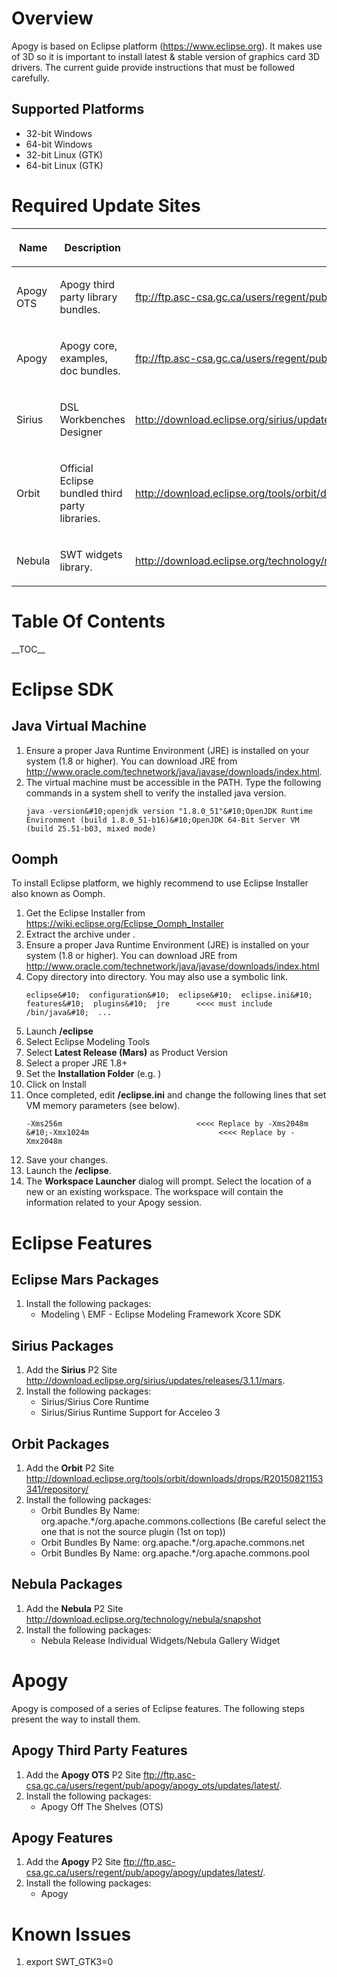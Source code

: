 = Overview =
Apogy is based on Eclipse platform ([https://www.eclipse.org https://www.eclipse.org]).  It makes use of 3D so it is important to install latest & stable version of graphics card 3D drivers.  The current guide provide instructions that must be followed carefully.

== Supported Platforms ==
* 32-bit Windows
* 64-bit Windows
* 32-bit Linux (GTK)
* 64-bit Linux (GTK) 

= Required Update Sites =
{|
! Name
! Description
! URLs
|-
| Apogy OTS
| Apogy third party library bundles.
| [ftp://ftp.asc-csa.gc.ca/users/regent/pub/apogy/apogy_ots/updates/latest/ ftp://ftp.asc-csa.gc.ca/users/regent/pub/apogy/apogy_ots/updates/latest/]
|-
| Apogy
| Apogy core, examples, doc bundles.
| [ftp://ftp.asc-csa.gc.ca/users/regent/pub/apogy/apogy/updates/latest/ ftp://ftp.asc-csa.gc.ca/users/regent/pub/apogy/apogy/updates/latest/]
|-
| Sirius
| DSL Workbenches Designer 
| [http://download.eclipse.org/sirius/updates/releases/3.1.1/mars http://download.eclipse.org/sirius/updates/releases/3.1.1/mars]
|-
| Orbit
| Official Eclipse bundled third party libraries.
| [http://download.eclipse.org/tools/orbit/downloads/drops/R20150821153341/repository/ http://download.eclipse.org/tools/orbit/downloads/drops/R20150821153341/repository/]
|-
| Nebula
| SWT widgets library.
| [http://download.eclipse.org/technology/nebula/snapshot http://download.eclipse.org/technology/nebula/snapshot]
|}
= Table Of Contents =
__TOC__
= Eclipse SDK = 
== Java Virtual Machine ==
# Ensure a proper Java Runtime Environment (JRE) is installed on your system (1.8 or higher).  You can download JRE from [http://www.oracle.com/technetwork/java/javase/downloads/index.html http://www.oracle.com/technetwork/java/javase/downloads/index.html].  
# The virtual machine must be accessible in the PATH.  Type the following commands in a system shell to verify the installed java version.<pre>java -version&#10;openjdk version "1.8.0_51"&#10;OpenJDK Runtime Environment (build 1.8.0_51-b16)&#10;OpenJDK 64-Bit Server VM (build 25.51-b03, mixed mode)</pre>

== Oomph ==
To install Eclipse platform, we highly recommend to use Eclipse Installer also known as Oomph.
# Get the Eclipse Installer from [https://wiki.eclipse.org/Eclipse_Oomph_Installer https://wiki.eclipse.org/Eclipse_Oomph_Installer]
# Extract the archive under '''<ECLIPSE_INSTALLER_HOME>'''.
# Ensure a proper Java Runtime Environment (JRE) is installed on your system (1.8 or higher).  You can download JRE from [http://www.oracle.com/technetwork/java/javase/downloads/index.html http://www.oracle.com/technetwork/java/javase/downloads/index.html]
# Copy '''<JRE_HOME>''' directory into '''<ECLIPSE_INSTALLER_HOME>''' directory. You may also use a symbolic link.  <pre>eclipse&#10;  configuration&#10;  eclipse&#10;  eclipse.ini&#10;  features&#10;  plugins&#10;  jre      <<<< must include /bin/java&#10;  ...</pre>
# Launch '''<ECLIPSE_INSTALLER_HOME>/eclipse'''
# Select Eclipse Modeling Tools
# Select '''Latest Release (Mars)''' as Product Version
# Select a proper JRE 1.8+ 
# Set the '''Installation Folder''' (e.g. '''<ECLIPSE_HOME>''')
# Click on Install
# Once completed, edit '''<ECLIPSE_HOME>/eclipse.ini''' and change the following lines that set VM memory parameters (see below).  <pre>-Xms256m                              <<<< Replace by -Xms2048m &#10;-Xmx1024m                             <<<< Replace by -Xmx2048m</pre>
# Save your changes.
# Launch the '''<ECLIPSE_HOME>/eclipse'''.
# The '''Workspace Launcher''' dialog will prompt.  Select the location of a new or an existing workspace.  The workspace will contain the information related to your Apogy session.
= Eclipse Features =
== Eclipse Mars Packages ==
# Install the following packages:
#* Modeling \ EMF - Eclipse Modeling Framework Xcore SDK
== Sirius Packages ==
# Add the '''Sirius''' P2 Site [http://download.eclipse.org/sirius/updates/releases/3.1.1/mars http://download.eclipse.org/sirius/updates/releases/3.1.1/mars].
# Install the following packages:
#* Sirius/Sirius Core Runtime
#* Sirius/Sirius Runtime Support for Acceleo 3
== Orbit Packages ==
# Add the '''Orbit''' P2 Site [http://download.eclipse.org/tools/orbit/downloads/drops/R20150821153341/repository/ http://download.eclipse.org/tools/orbit/downloads/drops/R20150821153341/repository/]
# Install the following packages:
#* Orbit Bundles By Name: org.apache.*/org.apache.commons.collections (Be careful select the one that is not the source plugin (1st on top))
#* Orbit Bundles By Name: org.apache.*/org.apache.commons.net
#* Orbit Bundles By Name: org.apache.*/org.apache.commons.pool
== Nebula Packages ==
# Add the '''Nebula''' P2 Site [http://download.eclipse.org/technology/nebula/snapshot http://download.eclipse.org/technology/nebula/snapshot]
# Install the following packages:
#* Nebula Release Individual Widgets/Nebula Gallery Widget
= Apogy =
Apogy is composed of a series of Eclipse features.  The following steps present the way to install them.
== Apogy Third Party Features ==
# Add the '''Apogy OTS''' P2 Site [ftp://ftp.asc-csa.gc.ca/users/regent/pub/apogy/apogy_ots/updates/latest/ ftp://ftp.asc-csa.gc.ca/users/regent/pub/apogy/apogy_ots/updates/latest/].
# Install the following packages:
#* Apogy Off The Shelves (OTS)
== Apogy Features ==
# Add the '''Apogy''' P2 Site [ftp://ftp.asc-csa.gc.ca/users/regent/pub/apogy/apogy/updates/latest/ ftp://ftp.asc-csa.gc.ca/users/regent/pub/apogy/apogy/updates/latest/].
# Install the following packages:
#* Apogy
= Known Issues =
# export SWT_GTK3=0